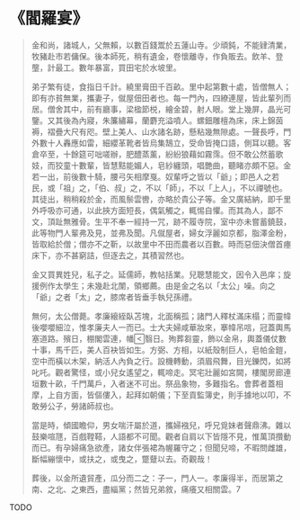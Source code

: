# 《閻羅宴》

> 金和尚，諸城人，父無賴，以數百錢鬻於五蓮山寺。少頑鈍，不能肄清業，牧豬赴市若傭保。後本師死，稍有遺金，卷懷離寺，作負販去。飲羊、登壟，計最工。數年暴富，買田宅於水坡里。
>
> 弟子繁有徒，食指日千計。繞里膏田千百畝。里中起第數十處，皆僧無人；即有亦貧無業，攜妻子，僦屋佃田者也。每一門內，四繚連屋，皆此輩列而居。僧舍其中，前有廳事，梁楹節棁，繪金碧，射人眼。堂上幾屏，晶光可鑒。又其後為內寢，朱簾繡幕，蘭麝充溢噴人。螺鈿雕檀為床，床上錦茵褥，褶疊大尺有咫。壁上美人、山水諸名跡，懸粘幾無隙處。一聲長呼，門外數十人轟應如雷，細纓革靴者皆烏集鵠立，受命皆掩口語，側耳以聽。客倉卒至，十餘筵可咄嗟辦，肥醴蒸薰，紛紛狼藉如霧霈。但不敢公然蓄歌妓，而狡童十數輩，皆慧黠能媚人，皂紗纏頭，唱艷曲，聽睹亦頗不惡。金若一出，前後數十騎，腰弓矢相摩戛。奴輩呼之皆以「爺」；即邑人之若民，或「祖」之，「伯、叔」之，不以「師」，不以「上人」，不以禪號也。其徒出，稍稍殺於金，而風鬃雲轡，亦略於貴公子等。金又廣結納，即千里外呼吸亦可通，以此挾方面短長，偶氣觸之，輒惕自懼。而其為人，鄙不文，頂趾無雅骨。生平不奉一經持一咒，跡不履寺院，室中亦未嘗蓄鐃鼓，此等物門人輩弗及見，並弗及聞。凡僦屋者，婦女浮麗如京都，脂澤金粉，皆取給於僧；僧亦不之靳，以故里中不田而農者以百數。時而惡佃決僧首瘞床下，亦不甚窮詰，但逐去之，其積習然也。
>
> 金又買異姓兒，私子之。延儒師，教帖括業。兒聰慧能文，因令入邑庠；旋援例作太學生；未幾赴北闈，領鄉薦。由是金之名以「太公」噪。向之「爺」之者「太」之，膝席者皆垂手執兒孫禮。
>
> 無何，太公僧薨。孝廉縗絰臥苫塊，北面稱孤；諸門人釋杖滿床榻；而靈幃後嚶嚶細泣，惟孝廉夫人一而已。士大夫婦咸華妝來，搴幃吊唁，冠蓋輿馬塞道路。殯日，棚閣雲連，幡翳日。殉葬芻靈，飾以金帛，輿蓋儀仗數十事，馬千匹，美人百袂皆如生。方弼、方相，以紙殼制巨人，皂帕金鎧，空中而橫以木架，納活人內負之行。設機轉動，須眉飛舞，目光鑠閃，如將叱吒。觀者驚怪，或小兒女遙望之，輒啼走。冥宅壯麗如宮闕，樓閣房廊連垣數十畝，千門萬戶，入者迷不可出。祭品象物，多難指名。會葬者蓋相摩，上自方面，皆傴僂入，起拜如朝儀；下至貢監簿史，則手據地以叩，不敢勞公子，勞諸師叔也。
>
> 當是時，傾國瞻仰，男女喘汗屬於道，攜婦襁兒，呼兄覓妹者聲鼎沸。雜以鼓樂喧豗，百戲鞺鞳，人語都不可聞。觀者自肩以下皆隱不見，惟萬頂攢動而已。有孕婦痛急欲產，諸女伴張裙為幄羅守之；但聞兒啼，不暇問雌雄，斷幅繃懷中，或扶之，或曳之，蹩躠以去。奇觀哉！
>
> 葬後，以金所遺貿產，瓜分而二之：子一，門人一。孝廉得半，而居第之南、之北、之東西，盡緇黨；然皆兄弟敘，痛癢又相關雲。7

TODO
